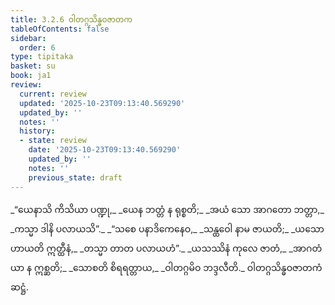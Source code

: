 ```yaml
---
title: 3.2.6 ဝါတဂ္ဂသိန္ဓဝဇာတက
tableOfContents: false
sidebar:
  order: 6
type: tipitaka
basket: su
book: ja1
review:
  current: review
  updated: '2025-10-23T09:13:40.569290'
  updated_by: ''
  notes: ''
  history:
  - state: review
    date: '2025-10-23T09:13:40.569290'
    updated_by: ''
    notes: ''
    previous_state: draft
---
```



<ReviewStatus review={frontmatter.review} showDetails={true} />

<HypothesisAnnotation frontmatter={frontmatter} />

<DynamicBreadcrumb />

<Division number="46" book="ja1" e="ch" v="22" p="77">

<Paragraph number="732" type="verses" book="ja1">
_“ယေနာသိ ကိသိယာ ပဏ္ဍု,_  
_ယေန ဘတ္တံ န ရုစ္စတိ;_  
_အယံ သော အာဂတော ဘတ္တာ,_  
_ကသ္မာ ဒါနိ ပလာယသိ”._  

</Paragraph>

</Division>
<Division number="47" book="ja1" e="ch" v="22" p="77">

<Paragraph number="733" type="verses" book="ja1">
_“သစေ ပနာဒိကေနေဝ,_  
_သန္ထဝေါ နာမ ဇာယတိ;_  
_ယသော ဟာယတိ ဣတ္ထီနံ,_  
_တသ္မာ တာတ ပလာယဟံ”._  

</Paragraph>

</Division>
<Division number="48" book="ja1" e="ch" v="22" p="77">

<Paragraph number="734" type="verses" book="ja1">
_ယသဿိနံ ကုလေ ဇာတံ,_  
_အာဂတံ ယာ န ဣစ္ဆတိ;_  
_သောစတိ စိရရတ္တာယ,_  
_ဝါတဂ္ဂမိဝ ဘဒ္ဒလီတိ._  


</Paragraph>
</Division>

<Paragraph number="735" type="center" book="ja1">
ဝါတဂ္ဂသိန္ဓဝဇာတကံ ဆဋ္ဌံ.
</Paragraph>